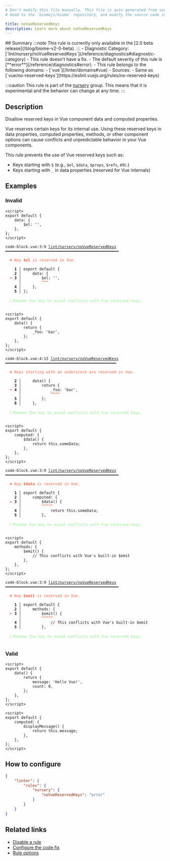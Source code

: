 ```yaml
---
# Don't modify this file manually. This file is auto generated from source, and you will lose your changes next time the website is built.
# Head to the `biomejs/biome` repository, and modify the source code in there.

title: noVueReservedKeys
description: Learn more about noVueReservedKeys
---
```


<Tabs>
<TabItem label="JavaScript (and super languages)" icon="seti:javascript">
## Summary
:::note
This rule is currently only available in the [2.0 beta release](/blog/biome-v2-0-beta).
:::
- Diagnostic Category: [`lint/nursery/noVueReservedKeys`](/reference/diagnostics#diagnostic-category)
- This rule doesn't have a fix.
- The default severity of this rule is [**error**](/reference/diagnostics#error).
- This rule belongs to the following domains:
  - [`vue`](/linter/domains#vue)
- Sources: 
  - Same as [`vue/no-reserved-keys`](https://eslint.vuejs.org/rules/no-reserved-keys)

:::caution
This rule is part of the [nursery](/linter/rules/#nursery) group. This means that it is experimental and the behavior can change at any time.
:::
## Description
Disallow reserved keys in Vue component data and computed properties.

Vue reserves certain keys for its internal use. Using these reserved keys
in data properties, computed properties, methods, or other component options
can cause conflicts and unpredictable behavior in your Vue components.

This rule prevents the use of Vue reserved keys such as:

- Keys starting with `$` (e.g., `$el`, `$data`, `$props`, `$refs`, etc.)
- Keys starting with `_` in data properties (reserved for Vue internals)

## Examples

### Invalid

```vue
<script>
export default {
    data: {
        $el: '',
    },
};
</script>
```

<pre class="language-text"><code class="language-text">code-block.vue:3:9 <a href="https://biomejs.dev/linter/rules/no-vue-reserved-keys">lint/nursery/noVueReservedKeys</a> ━━━━━━━━━━━━━━━━━━━━━━━━━━━━━━━━━━━━━━━━━━━━━━━━━━<br /><br />  <strong><span style="color: Tomato;">✖</span></strong> <span style="color: Tomato;">Key </span><span style="color: Tomato;"><strong>$el</strong></span><span style="color: Tomato;"> is reserved in Vue.</span><br />  <br />    <strong>1 │ </strong>export default &#123;<br />    <strong>2 │ </strong>    data: &#123;<br />  <strong><span style="color: Tomato;">&gt;</span></strong> <strong>3 │ </strong>        $el: '',<br />   <strong>   │ </strong>        <strong><span style="color: Tomato;">^</span></strong><strong><span style="color: Tomato;">^</span></strong><strong><span style="color: Tomato;">^</span></strong><br />    <strong>4 │ </strong>    &#125;,<br />    <strong>5 │ </strong>&#125;;<br />  <br />  <strong><span style="color: lightgreen;">ℹ</span></strong> <span style="color: lightgreen;">Rename the key to avoid conflicts with Vue reserved keys.</span><br />  <br /></code></pre>

```vue
<script>
export default {
    data() {
        return {
            _foo: 'bar',
        };
    },
};
</script>
```

<pre class="language-text"><code class="language-text">code-block.vue:4:13 <a href="https://biomejs.dev/linter/rules/no-vue-reserved-keys">lint/nursery/noVueReservedKeys</a> ━━━━━━━━━━━━━━━━━━━━━━━━━━━━━━━━━━━━━━━━━━━━━━━━━<br /><br />  <strong><span style="color: Tomato;">✖</span></strong> <span style="color: Tomato;">Keys starting with an underscore are reserved in Vue.</span><br />  <br />    <strong>2 │ </strong>    data() &#123;<br />    <strong>3 │ </strong>        return &#123;<br />  <strong><span style="color: Tomato;">&gt;</span></strong> <strong>4 │ </strong>            &#95;foo: 'bar',<br />   <strong>   │ </strong>            <strong><span style="color: Tomato;">^</span></strong><strong><span style="color: Tomato;">^</span></strong><strong><span style="color: Tomato;">^</span></strong><strong><span style="color: Tomato;">^</span></strong><br />    <strong>5 │ </strong>        &#125;;<br />    <strong>6 │ </strong>    &#125;,<br />  <br />  <strong><span style="color: lightgreen;">ℹ</span></strong> <span style="color: lightgreen;">Rename the key to avoid conflicts with Vue reserved keys.</span><br />  <br /></code></pre>

```vue
<script>
export default {
    computed: {
        $data() {
            return this.someData;
        },
    },
};
</script>
```

<pre class="language-text"><code class="language-text">code-block.vue:3:9 <a href="https://biomejs.dev/linter/rules/no-vue-reserved-keys">lint/nursery/noVueReservedKeys</a> ━━━━━━━━━━━━━━━━━━━━━━━━━━━━━━━━━━━━━━━━━━━━━━━━━━<br /><br />  <strong><span style="color: Tomato;">✖</span></strong> <span style="color: Tomato;">Key </span><span style="color: Tomato;"><strong>$data</strong></span><span style="color: Tomato;"> is reserved in Vue.</span><br />  <br />    <strong>1 │ </strong>export default &#123;<br />    <strong>2 │ </strong>    computed: &#123;<br />  <strong><span style="color: Tomato;">&gt;</span></strong> <strong>3 │ </strong>        $data() &#123;<br />   <strong>   │ </strong>        <strong><span style="color: Tomato;">^</span></strong><strong><span style="color: Tomato;">^</span></strong><strong><span style="color: Tomato;">^</span></strong><strong><span style="color: Tomato;">^</span></strong><strong><span style="color: Tomato;">^</span></strong><br />    <strong>4 │ </strong>            return this.someData;<br />    <strong>5 │ </strong>        &#125;,<br />  <br />  <strong><span style="color: lightgreen;">ℹ</span></strong> <span style="color: lightgreen;">Rename the key to avoid conflicts with Vue reserved keys.</span><br />  <br /></code></pre>

```vue
<script>
export default {
    methods: {
        $emit() {
            // This conflicts with Vue's built-in $emit
        },
    },
};
</script>
```

<pre class="language-text"><code class="language-text">code-block.vue:3:9 <a href="https://biomejs.dev/linter/rules/no-vue-reserved-keys">lint/nursery/noVueReservedKeys</a> ━━━━━━━━━━━━━━━━━━━━━━━━━━━━━━━━━━━━━━━━━━━━━━━━━━<br /><br />  <strong><span style="color: Tomato;">✖</span></strong> <span style="color: Tomato;">Key </span><span style="color: Tomato;"><strong>$emit</strong></span><span style="color: Tomato;"> is reserved in Vue.</span><br />  <br />    <strong>1 │ </strong>export default &#123;<br />    <strong>2 │ </strong>    methods: &#123;<br />  <strong><span style="color: Tomato;">&gt;</span></strong> <strong>3 │ </strong>        $emit() &#123;<br />   <strong>   │ </strong>        <strong><span style="color: Tomato;">^</span></strong><strong><span style="color: Tomato;">^</span></strong><strong><span style="color: Tomato;">^</span></strong><strong><span style="color: Tomato;">^</span></strong><strong><span style="color: Tomato;">^</span></strong><br />    <strong>4 │ </strong>            // This conflicts with Vue's built-in $emit<br />    <strong>5 │ </strong>        &#125;,<br />  <br />  <strong><span style="color: lightgreen;">ℹ</span></strong> <span style="color: lightgreen;">Rename the key to avoid conflicts with Vue reserved keys.</span><br />  <br /></code></pre>

### Valid

```vue
<script>
export default {
    data() {
        return {
            message: 'Hello Vue!',
            count: 0,
        };
    },
};
</script>
```

```vue
<script>
export default {
    computed: {
        displayMessage() {
            return this.message;
        },
    },
};
</script>
```

## How to configure
```json title="biome.json"
{
	"linter": {
		"rules": {
			"nursery": {
				"noVueReservedKeys": "error"
			}
		}
	}
}

```
## Related links

- [Disable a rule](/linter/#disable-a-rule)
- [Configure the code fix](/linter#configure-the-code-fix)
- [Rule options](/linter/#rule-options)

</TabItem>
</Tabs>


